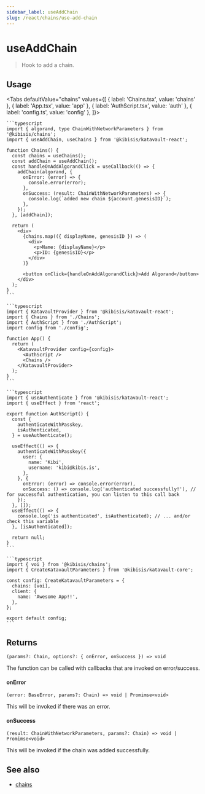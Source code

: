 ```yaml
---
sidebar_label: useAddChain
slug: /react/chains/use-add-chain
---
```



# useAddChain

> Hook to add a chain.

<SectionBreak />

## Usage

<Tabs
  defaultValue="chains"
  values={[
    { label: 'Chains.tsx', value: 'chains' },
    { label: 'App.tsx', value: 'app' },
    { label: 'AuthScript.tsx', value: 'auth' },
    { label: 'config.ts', value: 'config' },
  ]}>
  <TabItem value="chains">

    ```typescript
    import { algorand, type ChainWithNetworkParameters } from '@kibisis/chains';
    import { useAddChain, useChains } from '@kibisis/katavault-react';

    function Chains() {
      const chains = useChains();
      const addChain = useAddChain();
      const handleOnAddAlgorandClick = useCallback(() => {
        addChain(algorand, {
          onError: (error) => {
            console.error(error);
          },
          onSuccess: (result: ChainWithNetworkParameters) => {
            console.log(`added new chain ${account.genesisID}`);
          },
        });
      }, [addChain]);

      return (
        <div>
          {chains.map(({ displayName, genesisID }) => (
            <div>
              <p>Name: {displayName}</p>
              <p>ID: {genesisID}</p>
            </div>
          )}

          <button onClick={handleOnAddAlgorandClick}>Add Algorand</button>
        </div>
      );
    }
    ```

  </TabItem>
  <TabItem value="app">

    ```typescript
    import { KatavaultProvider } from '@kibisis/katavault-react';
    import { Chains } from './Chains';
    import { AuthScript } from './AuthScript';
    import config from './config';

    function App() {
      return (
        <KatavaultProvider config={config}>
          <AuthScript />
          <Chains />
        </KatavaultProvider>
      );
    }
    ```

  </TabItem>
  <TabItem value="auth">

    ```typescript
    import { useAuthenticate } from '@kibisis/katavault-react';
    import { useEffect } from 'react';

    export function AuthScript() {
      const {
        authenticateWithPasskey,
        isAuthenticated,
      } = useAuthenticate();

      useEffect(() => {
        authenticateWithPasskey({
          user: {
            name: 'Kibi',
            username: 'kibi@kibis.is',
          },
        }, {
          onError: (error) => console.error(error),
          onSuccess: () => console.log('authenticated successfully!'), // for successful authentication, you can listen to this call back
        });
      }, []);
      useEffect(() => {
        console.log('is authenticated', isAuthenticated); // ... and/or check this variable
      }, [isAuthenticated]);

      return null;
    }
    ```

  </TabItem>
  <TabItem value="config">

    ```typescript
    import { voi } from '@kibisis/chains';
    import { CreateKatavaultParameters } from '@kibisis/katavault-core';

    const config: CreateKatavaultParameters = {
      chains: [voi],
      client: {
        name: 'Awesome App!!',
      },
    };

    export default config;
    ```

  </TabItem>
</Tabs>

<SectionBreak />

## Returns

`(params?: Chain, options?: { onError, onSuccess }) => void`

The function can be called with callbacks that are invoked on error/success.

#### onError

`(error: BaseError, params?: Chain) => void | Promimse<void>`

This will be invoked if there was an error.

#### onSuccess

`(result: ChainWithNetworkParameters, params?: Chain) => void | Promimse<void>`

This will be invoked if the chain was added successfully.

## See also

* [chains](02-core/04-chains/02-add-chain.mdx)
